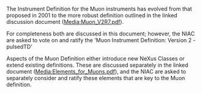 The Instrument Definition for the Muon instruments has evolved from that proposed in 2001 to the more robust definition outlined in the linked discussion document ([[Media:Muon_V2R7.pdf]]).

For completeness both are discussed in this document; however, the NIAC are asked to vote on and ratify the 'Muon Instrument Definition: Version 2 - pulsedTD'

Aspects of the Muon Definition either introduce new NeXus Classes or extend existing definitions. These are discussed separately in the linked document ([[Media:Elements_for_Muons.pdf‎]]), and the NIAC are asked to separately consider and ratify these elements that are key to the Muon definition.